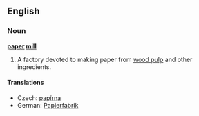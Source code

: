 ==English==
{{wikipedia}}
===Noun===
'''[[paper]] [[mill]]'''

# A factory devoted to making paper from [[wood pulp]] and other ingredients.

====Translations====
{{trans-top|factory}}
*Czech: [[papírna]] {{f}}
*German: [[Papierfabrik]] {{f}}
{{trans-mid}}
{{trans-bottom}}